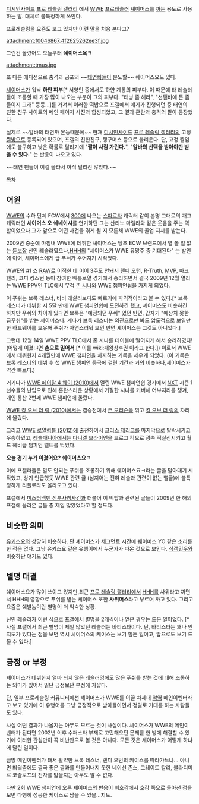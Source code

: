 [[디시인사이드]] [[프로 레슬링 갤러리]] 에서 [[WWE]] [[프로레슬러]] [[셰이머스]]를 [[까]]는 용도로 사용하는 말. 대체로 불특정하게 쓰인다.

프로레슬링을 요즘도 보고 있지만 이런 말을 처음 본다고?

attachment:f0046867_4f2625262ee3f.jpg

그런건 몰랐어도 오늘부터 '''쉐이머스욬ㅋ'''

attachment:tmus.jpg

또 다른 에디션으로 충격과 공포의 ~~[[태연]]빠들이 분노할~~ 쉐이머스요도 있다.

[[셰이머스]]가 워낙 '''하얀 피부'''[* 서양인 중에서도 하얀 계통의 피부다. 이 때문에 타 레슬러들이 조롱할 때 가장 많이 나오는 부분이 그의 피부다. "태닝 좀 해라", "선탠비에 돈 좀 들이지 그래" 등등...]를 가져서 이러한 떡밥으로 프갤에서 얘기가 진행되던 중 태연의 친한 친구 사이트의 메인 페이지 사진과 합성되었고, 그 결과 혼란과 충격의 짤이 등장했다.

실제로 ~~알바의 태연까 본능때문에~~ 현재 [[디시인사이드]] [[프로 레슬링 갤러리]]의 고정 [[짤방]]으로 등록되어 있으며, 프갤의 친한친구, 탱구머스 등으로 불리운다. 단, 고정 짤임에도 불구하고 낮은 확률로 달리기에 "'''짤이 사람 가린다.'''", "'''알바의 선택을 받아야만 받을 수 있다.'''" 는 반응이 나오고 있다.

~~태연 팬들이 이걸 몰라서 아직 털리진 않았다.~~

[[목차]]
== 어원 ==
[[WWE]]의 수하 단체 FCW에서 [[300]]에 나오는 [[스파르타]] 캐릭터 같이 본명 그대로의 개그 캐릭터인  '''셰이머스 오 쉐네이시'''를 연기하던 그는 산티노 마렐라와 같은 웃음을 주는 역할이었으나 그가 앞으로 어떤 사건을 겪게 될 지 모른채 WWE의 콜업 지시를 받는다.
 
2009년 중순에 마침내 WWE에 데뷔한 셰이머스는 당초 ECW 브랜드에서 별 볼 일 없는 [[듣보잡]] 신인 레슬러였으나,[[HHH]]의 "셰이머스가 WWE 유망주 중 기대된다" 는 발언에 이어, 셰이머스에게 급 푸쉬가 주어지기 시작했다.

WWE의 #1 쇼 [[RAW]]로 이적한 데 이어 3주도 안돼서 [[랜디 오턴]], R-Truth, [[MVP]], 마크 헨리, 코피 킹스턴 등이 참여한 배틀로얄 경기에서 승리하면서 결국 2009년 12월 열리는 WWE PPV인 TLC에서 무적 [[존 시나]]와 WWE 챔피언쉽을 가지게 되었다.

이 푸쉬는 브록 레스너, 바비 래쉴리보다도 빠르기에 파격적이라고 볼 수 있다.[* 브록 레스너가 데뷔한 지 5달 만에 WWE 챔피언쉽에 도전하긴 했고, 셰이머스도 비슷하긴 하지만 푸쉬의 차이가 있다면 브록은 "예정되던 푸쉬" 였던 반면, 갑자기 "예상치 못한 급푸쉬"를 받는 셰이머스다. 게다가 브록 레스너는 외관으로만 봐도 압도적으로 보일만한 하드웨어를 보유해 푸쉬가 자연스러워 보인 반면 셰이머스는 그것도 아니었다.]

그런데 12월 14일 WWE PPV TLC에서 존 시나를 테이블에 떨어지게 해서 승리하였다! (어떻게 이겼냐면 '''손으로 밀어서'''.[* 이를 wiki:패왕상후권 이라고 한다.]) 이로서 WWE에서 데뷔한지 4개월만에 WWE 챔피언을 차지하는 기록을 세우게 되었다. (이 기록은 브록 레스너의 데뷔 후 첫 WWE 챔피언 등극에 걸린 기간과 거의 비슷하나,셰이머스가 약간 빠르다.)

거기다가 [[WWE 페이탈 4 웨이 (2010)]]에서 열린 WWE 챔피언쉽 경기에서 [[NXT]] 시즌 1 선수들의 난입으로 인해 혼란스러운 상황에서 기절한 시나를 커버해 어부지리를 챙겨, 개인 통산 2번째 WWE 챔피언에 올랐다. 

[[WWE 킹 오브 더 링 (2010)]]에서는 결승전에서 [[존 모리슨]]을 꺾고 [[킹 오브 더 링]]의 자리에 올랐다. 

그리고 [[WWE 로얄럼블 (2012)]]에 출전하여서 [[크리스 제리코]]를 마지막으로 탈락시키고 우승하였고, [[레슬매니아]]에서는 [[다니엘 브라이언]]을 브로그 킥으로 광속 떡실신시키고 월드 헤비급 챔피언 벨트를 먹었다. 


'''오늘 경기 누가 이겼어요?'''
'''쉐이머스요ㅋ'''

이에 프갤러들은 말도 안되는 푸쉬를 조롱하기 위해 쉐이머스요ㅋ라는 글을 달아대기 시작했고, 상기 언급했듯 WWE 관련 글 (심지어는 전혀 레슬과 관련이 없는 뻘글)에 불특정하게 리플로라도 올라오고 있다.

프갤에서 [[미스터맥맨 신부사칭사건]]과 더불어 이 떡밥과 관련된 글들이 2009년 한 해의 프갤에 올라온 글들 중 제일 많았었다고 할 정도다. 

== 비슷한 의미 ==
[[유키스요]]와 상당히 비슷하다. 단 셰이머스가 세그먼트 시간에 쉐이머스 YO 같은 소리를 한 적은 없다. 그냥 유키스요 같은 유행어에서 누군가가 따온 것으로 보인다. [[식객민우]]와 비슷하단 얘기도 있다.

== 별명 대결 ==
쉐이머스요가 많이 쓰이고 있지만,최근 [[프로 레슬링 갤러리]]에서 [[HHH]]를 사위라고 까면서 HHH의 영향으로 푸쉬를 받는 셰이머스 또한 '''사위머스'''라고 부르며 까고 있다. 그리고 요즘은 쉐발놈이란 별명이 더 익숙한 상황.

신인 레슬러가 이런 식으로 프갤에서 별명을 2개씩이나 얻은 경우는 드문 일이었다. [* 사실 프갤에서 최근 별명이 제일 많았던 레슬러는 바티스타이다. 단, 바티스타는 꽤나 인지도가 있다는 점을 보면 역시 셰이머스의 케이스는 보기 힘든 일이고, 앞으로도 보기 드물 수 있다.]

== 긍정 or 부정 ==
셰이머스가 데뷔한지 얼마 되지 않은 레슬러임에도 많은 푸쉬를 받는 것에 대해 조롱하는 의미가 있어서 일단 긍정보단 부정에 가깝다. 

단, 일부 프로레슬링 커뮤니티에선 셰이머스가 WWE를 이끌 차세대 [[악역]] 메인이벤터라고 보고 있기에 이 유행어를 그냥 긍정적으로 받아들이면서 정말로 기대를 하는 사람들도 있다.

사실 어떤 결과가 나올지는 아무도 모르는 것이 사실이다. 셰이머스가 WWE의 메인이벤터가 된다면 2002년 이후 수퍼스타 부재로 고민해오던 문제를 한 방에 해결할 수 있기에 이러한 관심만이 꼭 비난만으로 볼 것은 아니다. 모든 것은 셰이머스가 어떻게 하냐에 달린 일이다.

금방 메인이벤터가 돼서 활약한 브록 레스너, 랜디 오턴의 케이스를 따라가느냐… 아니면 띄워줌에도 결국 좋은 결과를 만들어내지 못한 네이선 존스, 그레이트 칼리, 블라디미르 코즐로프의 전차를 밟을지는 아무도 알 수 없다.

다만 2회 WWE 챔피언에 오른 셰이머스의 반응이 비호감에서 호감 쪽으로 돌아선 점을 보면 다행히 성공한 케이스로 남을 수 있을…지도.
